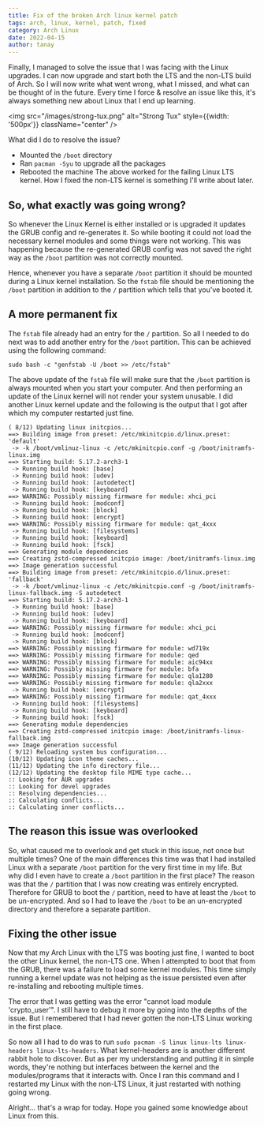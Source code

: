 ```yaml
---
title: Fix of the broken Arch linux kernel patch
tags: arch, linux, kernel, patch, fixed
category: Arch Linux
date: 2022-04-15
author: tanay
---
```


Finally, I managed to solve the issue that I was facing with the Linux upgrades. I can now upgrade and start both the
LTS and the non-LTS build of Arch. So I will now write what went wrong, what I missed, and what can be thought of in the
future. Every time I force & resolve an issue like this, it's always something new about Linux that I end up learning.

<img src="/images/strong-tux.png" alt="Strong Tux" style={{width: '500px'}} className="center" />

What did I do to resolve the issue?

- Mounted the `/boot` directory
- Ran `pacman -Syu` to upgrade all the packages
- Rebooted the machine The above worked for the failing Linux LTS kernel. How I fixed the non-LTS kernel is something
  I'll write about later.

## So, what exactly was going wrong?

So whenever the Linux Kernel is either installed or is upgraded it updates the GRUB config and re-generates it. So while
booting it could not load the necessary kernel modules and some things were not working. This was happening because the
re-generated GRUB config was not saved the right way as the `/boot` partition was not correctly mounted.

Hence, whenever you have a separate `/boot` partition it should be mounted during a Linux kernel installation. So
the `fstab` file should be mentioning the `/boot` partition in addition to the `/` partition which tells that you've
booted it.

## A more permanent fix

The `fstab` file already had an entry for the `/` partition. So all I needed to do next was to add another entry for
the `/boot` partition. This can be achieved using the following command:

```shell
sudo bash -c "genfstab -U /boot >> /etc/fstab"
```

The above update of the `fstab` file will make sure that the `/boot` partition is always mounted when you start your
computer. And then performing an update of the Linux kernel will not render your system unusable. I did another Linux
kernel update and the following is the output that I got after which my computer restarted just fine.

```
( 8/12) Updating linux initcpios...  
==> Building image from preset: /etc/mkinitcpio.d/linux.preset: 'default'  
 -> -k /boot/vmlinuz-linux -c /etc/mkinitcpio.conf -g /boot/initramfs-linux.img  
==> Starting build: 5.17.2-arch3-1  
 -> Running build hook: [base]  
 -> Running build hook: [udev]  
 -> Running build hook: [autodetect]  
 -> Running build hook: [keyboard]  
==> WARNING: Possibly missing firmware for module: xhci_pci  
 -> Running build hook: [modconf]  
 -> Running build hook: [block]  
 -> Running build hook: [encrypt]  
==> WARNING: Possibly missing firmware for module: qat_4xxx  
 -> Running build hook: [filesystems]  
 -> Running build hook: [keyboard]  
 -> Running build hook: [fsck]  
==> Generating module dependencies  
==> Creating zstd-compressed initcpio image: /boot/initramfs-linux.img  
==> Image generation successful  
==> Building image from preset: /etc/mkinitcpio.d/linux.preset: 'fallback'  
 -> -k /boot/vmlinuz-linux -c /etc/mkinitcpio.conf -g /boot/initramfs-linux-fallback.img -S autodetect  
==> Starting build: 5.17.2-arch3-1  
 -> Running build hook: [base]  
 -> Running build hook: [udev]  
 -> Running build hook: [keyboard]  
==> WARNING: Possibly missing firmware for module: xhci_pci  
 -> Running build hook: [modconf]  
 -> Running build hook: [block]  
==> WARNING: Possibly missing firmware for module: wd719x  
==> WARNING: Possibly missing firmware for module: qed  
==> WARNING: Possibly missing firmware for module: aic94xx  
==> WARNING: Possibly missing firmware for module: bfa  
==> WARNING: Possibly missing firmware for module: qla1280  
==> WARNING: Possibly missing firmware for module: qla2xxx  
 -> Running build hook: [encrypt]  
==> WARNING: Possibly missing firmware for module: qat_4xxx  
 -> Running build hook: [filesystems]  
 -> Running build hook: [keyboard]  
 -> Running build hook: [fsck]  
==> Generating module dependencies  
==> Creating zstd-compressed initcpio image: /boot/initramfs-linux-fallback.img  
==> Image generation successful  
( 9/12) Reloading system bus configuration...  
(10/12) Updating icon theme caches...  
(11/12) Updating the info directory file...  
(12/12) Updating the desktop file MIME type cache...  
:: Looking for AUR upgrades  
:: Looking for devel upgrades  
:: Resolving dependencies...  
:: Calculating conflicts...  
:: Calculating inner conflicts...
```

## The reason this issue was overlooked

So, what caused me to overlook and get stuck in this issue, not once but multiple times? One of the main differences
this time was that I had installed Linux with a separate `/boot` partition for the very first time in my life. But why
did I even have to create a `/boot` partition in the first place? The reason was that the `/` partition that I was now
creating was entirely encrypted. Therefore for GRUB to boot the `/` partition, need to have at least the `/boot` to be
un-encrypted. And so I had to leave the `/boot` to be an un-encrypted directory and therefore a separate partition.

## Fixing the other issue

Now that my Arch Linux with the LTS was booting just fine, I wanted to boot the other Linux kernel, the non-LTS one.
When I attempted to boot that from the GRUB, there was a failure to load some kernel modules. This time simply running a
kernel update was not helping as the issue persisted even after re-installing and rebooting multiple times.

The error that I was getting was the error "cannot load module 'crypto_user'". I still have to debug it more by going
into the depths of the issue. But I remembered that I had never gotten the non-LTS Linux working in the first place.

So now all I had to do was to run `sudo pacman -S linux linux-lts linux-headers linux-lts-headers`. What kernel-headers
are is another different rabbit hole to discover. But as per my understanding and putting it in simple words, they're
nothing but interfaces between the kernel and the modules/programs that it interacts with. Once I ran this command and I
restarted my Linux with the non-LTS Linux, it just restarted with nothing going wrong.

Alright... that's a wrap for today. Hope you gained some knowledge about Linux from this.

<script src="https://giscus.app/client.js"
        data-repo="tanayseven/tanayseven.github.io"
        data-repo-id="MDEwOlJlcG9zaXRvcnkyOTAyNjM1OA=="
        data-category="General"
        data-category-id="DIC_kwDOAbroNs4COT7e"
        data-mapping="pathname"
        data-reactions-enabled="1"
        data-emit-metadata="1"
        data-input-position="top"
        data-theme="dark"
        data-lang="en"
        data-loading="lazy"
        crossOrigin="anonymous"
        async>
</script>
